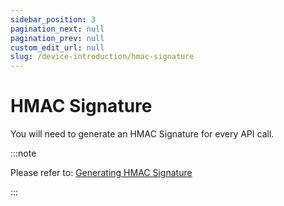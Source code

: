 ```yaml
---
sidebar_position: 3
pagination_next: null
pagination_prev: null
custom_edit_url: null
slug: /device-introduction/hmac-signature
---
```


# HMAC Signature

You will need to generate an HMAC Signature for every API call. 

:::note

Please refer to: [Generating HMAC Signature](../2-Generating%20HMAC%20Signature.mdx)

:::